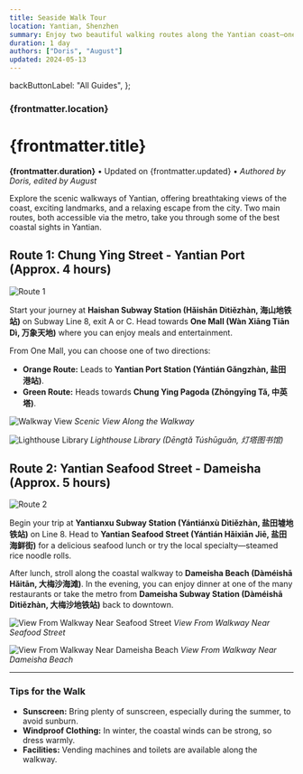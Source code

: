 ```yaml
---
title: Seaside Walk Tour
location: Yantian, Shenzhen
summary: Enjoy two beautiful walking routes along the Yantian coast—one leading to Yantian Port and the other to Dameisha Beach—both offering scenic views, dining, and convenience.
duration: 1 day
authors: ["Doris", "August"]
updated: 2024-05-13
---
```


  backButtonLabel: "All Guides",
};

### {frontmatter.location}

# {frontmatter.title}

**{frontmatter.duration}** &bullet; Updated on {frontmatter.updated} &bullet; _Authored by Doris, edited by August_

Explore the scenic walkways of Yantian, offering breathtaking views of the coast, exciting landmarks, and a relaxing escape from the city. Two main routes, both accessible via the metro, take you through some of the best coastal sights in Yantian.

## Route 1: Chung Ying Street - Yantian Port (Approx. 4 hours)

![Route 1](./seaside-walk/media/image1.png)

Start your journey at **Haishan Subway Station (Hǎishān Dìtiězhàn, 海山地铁站)** on Subway Line 8, exit A or C. Head towards **One Mall (Wàn Xiāng Tiān Dì, 万象天地)** where you can enjoy meals and entertainment.

From One Mall, you can choose one of two directions:

- **Orange Route:** Leads to **Yantian Port Station (Yántián Gǎngzhàn, 盐田港站)**.
- **Green Route:** Heads towards **Chung Ying Pagoda (Zhōngyīng Tǎ, 中英塔)**.

![Walkway View](./seaside-walk/media/image2.jpeg)
_Scenic View Along the Walkway_

![Lighthouse Library](./seaside-walk/media/image3.jpeg)
_Lighthouse Library (Dēngtǎ Túshūguǎn, 灯塔图书馆)_

## Route 2: Yantian Seafood Street - Dameisha (Approx. 5 hours)

![Route 2](./seaside-walk/media/image4.png)

Begin your trip at **Yantianxu Subway Station (Yántiánxù Dìtiězhàn, 盐田墟地铁站)** on Line 8. Head to **Yantian Seafood Street (Yántián Hǎixiān Jiē, 盐田海鲜街)** for a delicious seafood lunch or try the local specialty—steamed rice noodle rolls.

After lunch, stroll along the coastal walkway to **Dameisha Beach (Dàméishā Hǎitān, 大梅沙海滩)**. In the evening, you can enjoy dinner at one of the many restaurants or take the metro from **Dameisha Subway Station (Dàméishā Dìtiězhàn, 大梅沙地铁站)** back to downtown.

![View From Walkway Near Seafood Street](./seaside-walk/media/image5.jpeg)
_View From Walkway Near Seafood Street_

![View From Walkway Near Dameisha Beach](./seaside-walk/media/image6.jpeg)
_View From Walkway Near Dameisha Beach_

---

### Tips for the Walk

- **Sunscreen:** Bring plenty of sunscreen, especially during the summer, to avoid sunburn.
- **Windproof Clothing:** In winter, the coastal winds can be strong, so dress warmly.
- **Facilities:** Vending machines and toilets are available along the walkway.
